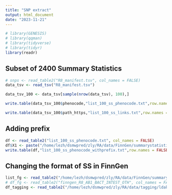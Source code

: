 ```yaml
---
title: "SNP extract"
output: html_document
date: "2023-11-21"
---
```


```r
# library(GENESIS)
# library(qqman)
# library(tidyverse)
# library(tidyr)
library(readr)
```

## Subset of 2400 Summary Statistics
```r
# snps <- read_table2("R8_manifest.tsv", col_names = FALSE)
data_tsv <- read_tsv("R8_manifest.tsv")

data_tsv_100 <- data_tsv[sample(nrow(data_tsv), 100),]

write.table(data_tsv_100$phenocode,"list_100_ss_phenocode.txt",row.names = FALSE, col.names = FALSE, quote = FALSE)

write.table(data_tsv_100$path_https,"list_100_ss_links.txt",row.names = FALSE, col.names = FALSE, quote = FALSE)
```



## Adding prefix
```r

df <- read_table2("list_100_ss_phenocode.txt", col_names = FALSE)
df$X1 <- paste("/home/lezh/dsmwpred/zly/RA/data/FinnGen/summarystatistics/finngen_R8_", df$X1, sep = "")
write.table(df,"list_100_ss_phenocode_withprefix.txt",row.names = FALSE, col.names = FALSE, quote = FALSE)

```


## Changing the format of SS in FinnGen
```r
list_fg <- read_table2("/home/lezh/dsmwpred/zly/RA/data/FinnGen/summarystatistics/list_3_ss_phenocode_withprefix.txt", col_names = FALSE)
# df_fg <- read_table2("finngen_R8_AB1_BACT_INTEST_OTH", col_names = FALSE)
df_tagging <- read_table2("/home/lezh/dsmwpred/zly/RA/data/tagging/ldak.thin.genotyped.gbr.tagging", col_names = FALSE)
```

